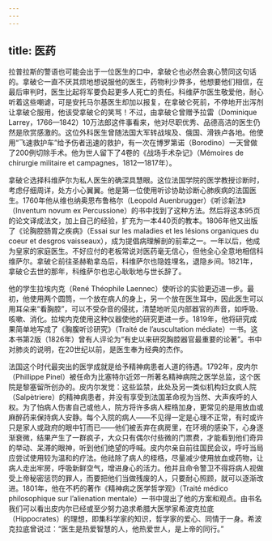 ```yaml
---
---
---
```

title: 医药
---




拉普拉斯的警语也可能会出于一位医生的口中，拿破仑也必然会衷心赞同这句话的。拿破仑一直不厌其烦地想说服他的医生，药物利少弊多，他想要他们相信，在最后审判时，医生比起将军要负起更多人死亡的责任。科维萨尔医生敬爱他，耐心听着这些嘲谑，可是安托马尔基医生却加以报复，在拿破仑死前，不停地开出泻剂让拿破仑服用，他该受拿破仑的笑骂！不过，由拿破仑曾赠予拉雷（Dominique Larrey，1766—1842）10万法郎这件事看来，他对尽职优秀、品德高洁的医生仍然是欣赏感激的。这位外科医生曾随法国大军转战埃及、俄国、滑铁卢各地。他使用“飞速救护车”给予伤者迅速的救护，有一次在博罗第诺（Borodino）一天曾做了200例切除手术。他为世人留下了4卷的《战场手术杂记》（Mémoires de chirurgie militaire et campagnes，1812—1817年）。

拿破仑选择科维萨尔为私人医生的确深具慧眼。这位法国学院的医学教授诊断时，考虑仔细周详，处方小心翼翼。他是第一位使用听诊协助诊断心肺疾病的法国医生。1760年他从维也纳奥恩布鲁格尔（Leopold Auenbrugger）《听诊新法》（Inventum novum ex Percussione）的书中找到了这种方法。然后将这本95页的论文译成法文，加上自己的经验，扩充为一本440页的教本。1806年他又出版了《论胸腔肠胃之疾病》（Essai sur les maladies et les lésions organiques du coeur et desgros vaisseaux），成为提倡病理解剖的前辈之一。一年以后，他成为皇家的家庭医生。不好应付的老板常说对医药毫无信心，但他全心全意地相信科维萨尔。拿破仑前往圣赫勒拿岛后，科维萨尔也隐姓埋名，退隐乡间。1821年，拿破仑去世的那年，科维萨尔也忠心耿耿地与世长辞了。

他的学生拉埃内克（René Théophile Laennec）使听诊的实验更迈进一步。最初，他使用两个圆筒，一个放在病人的身上，另一个放在医生耳中，因此医生可以用耳朵来“看胸腔”，可以不受杂音的侵扰，清楚地听见内部器官的声音，如呼吸、咳嗽、消化。拉埃内克使用这种仪器使他的研究更进一步。1819年，他将研究成果简单地写成了《胸腹听诊研究》（Traité de l’auscultation médiate）一书。这本书第2版（1826年）曾有人评论为“有史以来研究胸腔器官最重要的论著”。书中对肺炎的说明，在20世纪以前，是医生奉为经典的杰作。

法国这个时代最突出的医学成就是给予精神病患者人道的待遇。1792年，皮内尔（Phillippe Pinel）被任命为比塞特尔近郊一所著名精神病院之医学总监，这个医院是黎塞留所创办的。皮内尔发觉：这些监禁，此处及另一类似机构妇女疯人院（Salpètriere）的精神病患者，并没有享受到法国革命视为当然、大声疾呼的人权。为了怕病人伤害自己或他人，院方将许多病人桎梏加身，更常见的是用放血或麻醉药来保持病人安静。每个入院的病人——不见得一定是心理不正常，有时或许只是家人或政府的眼中钉而已——他们被丢弃在病房里，在环境的感染下，心身逐渐衰微，结果产生了一群疯子，大众只有偶尔付些微的门票费，才能看到他们奇异的举动、呆滞的眼神，听到他们绝望的呼喊。皮内尔亲自前往国民会议，呼吁当局应尝试使用较为温和的疗法。他祛除了病人的桎梏，尽量减少使用放血或药物，让病人走出牢房，呼吸新鲜空气，增进身心的活力。他并且命令警卫不得将病人视做受上帝秘密惩罚的罪人，而要把他们当做残废的人，只要耐心照顾，就可以逐渐改进。1801年，他在不朽的著作《精神病之医学哲学观》（Traité médico philosophique sur l’alienation mentale）一书中提出了他的方案和观点。由书名我们可以看出皮内尔已经或至少努力追求希腊大医学家希波克拉底（Hippocrates）的理想，即集科学家的知识，哲学家的爱心、同情于一身。希波克拉底曾说过：“医生是热爱智慧的人，他热爱世人，是上帝的同行。”